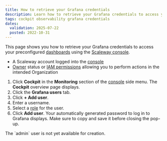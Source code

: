 ```yaml
---
title: How to retrieve your Grafana credentials
description: Learn how to retrieve your Grafana credentials to access your Grafana dashboards from the Scaleway console. Follow the steps to navigate to the Grafana users tab, add a user, and retrieve the automatically generated password for login.
tags: cockpit observability grafana credentials
dates:
  validation: 2025-07-22
  posted: 2022-10-31
---
```



This page shows you how to retrieve your Grafana credentials to access your preconfigured [dashboards](/cockpit/concepts/#preconfigured-dashboards) using the [Scaleway console](https://console.scaleway.com/).

<Requirements />

 - A Scaleway account logged into the [console](https://console.scaleway.com)
 - [Owner](/iam/concepts/#owner) status or [IAM permissions](/iam/concepts/#permission) allowing you to perform actions in the intended Organization


1. Click **Cockpit** in the **Monitoring** section of the [console](https://console.scaleway.com/) side menu. The **Cockpit** overview page displays.
2. Click the **Grafana users** tab.
3. Click **+ Add user**.
4. Enter a username.
5. Select a [role](/cockpit/concepts/#grafana-users) for the user.
6. Click **Add user**. Your automatically generated password to log in to Grafana displays. Make sure to copy and save it before closing the pop-up.

<Message type="note">
 The `admin` user is not yet available for creation.
</Message>


